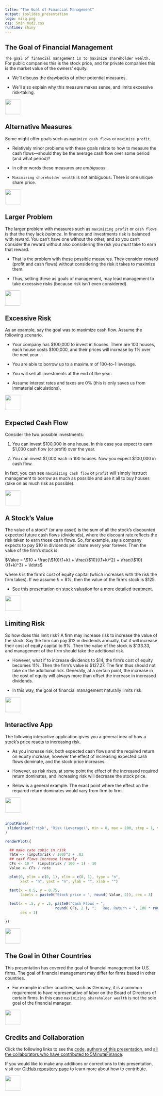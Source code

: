 ```yaml
---
title: "The Goal of Financial Management"
output: ioslides_presentation
logo: misq.png
css: 5min_mod2.css
runtime: shiny
---
```


## The Goal of Financial Management

`The goal of financial management is to maximize shareholder wealth.` For public companies this is the stock price, and for private companies this is the market value of the owners' equity. 

-  We'll discuss the drawbacks of other potential measures.

-  We'll also explain why this measure makes sense, and limits excessive risk-taking. 

<div class="MIfooter"><img src="mi.png" style="height:50px;"></div> 

## Alternative Measures

Some might offer goals such as `maximize cash flows` or `maximize profit`.  

-  Relatively minor problems with these goals relate to how to measure the cash flows---should they be the average cash flow over some period (and what period)?

-  In other words these measures are *ambiguous*. 

-  `Maximizing shoreholder wealth` is not ambiguous.  There is one unique share price.  

<div class="MIfooter"><img src="mi.png" style="height:50px;"></div> 

## Larger Problem

The larger problem with measures such as `maximizing profit` or `cash flows` is that the they lack *balance*. In finance and investments risk is balanced with reward.  You can't have one without the other, and so you can't consider the reward without also considering the risk you *must* take to earn that reward.

- That is the problem with these possible measures.  They consider reward (profit and cash flows) without considering the risk it takes to maximize them.

- Thus, setting these as goals of management, may lead management to take excessive risks (because risk isn't even considered).

<div class="MIfooter"><img src="mi.png" style="height:50px;"></div> 

<!--- emphasize the importance of balance in finance, balancing risk and reward.  Maximizing shareholder wealth is a balanced approach, whereas maximizing cash flows or profits is not. -->

## Excessive Risk

As an example, say the goal was to maximize cash flow.  Assume the following scenario.  

-  Your company has \$100,000 to invest in houses.  There are 100 houses, each house costs \$100,000, and their prices will increase by 1\% over the next year. 

-  You are able to borrow up to a maximum of 100-to-1 leverage.  

-  You will sell all investments at the end of the year.

-  Assume interest rates and taxes are 0\% (this is only saves us from immaterial calculations).

<div class="MIfooter"><img src="mi.png" style="height:50px;"></div> 

## Expected Cash Flow

Consider the two possible investments:

#. You can invest \$100,000 in one house.  In this case you expect to earn \$1,000 cash flow (or profit) over the year.

#. You can invest \$1,000 each in 100 houses.  Now you expect \$100,000 in cash flow.  

In fact, you can see `maximizing cash flow` or `profit` will simply instruct management to borrow as much as possible and use it all to buy houses (take on as much risk as possible).

<div class="MIfooter"><img src="mi.png" style="height:50px;"></div> 

## A Stock's Value

The value of a stock* (or any asset) is the sum of all the stock's discounted expected future cash flows (dividends), where the discount rate reflects the risk taken to earn those cash flows.  So, for example, say a company expects to pay \$10 in dividends per share every year forever.  Then the value of the firm's stock is:

$Value = \$10 + \frac{\$10}{1+k} + \frac{\$10}{(1+k)^2} + \frac{\$10}{(1+k)^3} + \ldots$

where *k* is the firm's cost of equity capital (which increases with the risk the firm takes).  If we assume $k = 8\%$, then the value of the firm's stock is \$125.

* See this presentation on [stock valuation](http://www.5minutefinance.org/concepts/an-introduction-to-stock-valuation) for a more detailed treatment.

<div class="MIfooter"><img src="mi.png" style="height:50px;"></div>

## Limiting Risk 

So how does this limit risk? A firm may increase risk to increase the value of the stock.  Say the firm can pay \$12 in dividends annually, but it will increase their cost of equity capital to 9\%.  Then the value of the stock is \$133.33, and management of the firm should take the additional risk.

-  However, what if to increase dividends to \$14, the firm's cost of equity becomes 11\%.  Then the firm's value is \$127.27.  The firm thus should not take on the additional risk. Generally, at a certain point, the increase in the cost of equity will always more than offset the increase in increased dividends. 

-  In this way, the goal of financial management naturally limits risk.

<div class="MIfooter"><img src="mi.png" style="height:50px;"></div> 

## Interactive App

The following interactive application gives you a general idea of how a stock's price reacts to increasing risk. 

-  As you increase risk, both expected cash flows and the required return on equity increase, however the effect of increasing expected cash flows dominate, and the stock price increases.

-  However, as risk rises, at some point the effect of the increased required return dominates, and increasing risk will decrease the stock price.

-  Below is a general example.  The exact point where the effect on the required return dominates would vary from firm to firm.

<div class="MIfooter"><img src="mi.png" style="height:50px;"></div>

##

```r
inputPanel(
 sliderInput("risk", "Risk (Leverage)", min = 0, max = 100, step = 1, value = 10)
)

renderPlot({

  ## make rate cubic in risk
  rate <- (input$risk / 100)^3 + .02
  ## casf flows increase linearly
  CFs <- 10 *  (input$risk / 100 + 1) - 10
  Value <- CFs / rate

  plot(0, ylim = c(0, 1), xlim = c(0, 1), type = "n",
       xaxt = "n", yaxt = "n", ylab = "", xlab = "")

  text(x = 0.5, y = 0.75,
       labels = paste0("Stock price = ", round( Value, 2)), cex = 3)
  
  text(x = .5, y = .5, paste0("Cash Flows = ",
                       round( CFs, 2 ), ";   Req. Return = ", 100 * round( rate, 2 ), "%"),
       cex = 1)

})
```

<div class="MIfooter"><img src="mi.png" style="height:50px;"></div>


## The Goal in Other Countries

This presentation has covered the goal of financial management for U.S. firms.  The goal of financial management may differ for firms based in other countries.

-  For example in other countries, such as Germany, it is a common requirement to have representative of labor on the Board of Directors of certain firms.  In this case `maximizing shareholder wealth` is not the sole goal of the financial manager.

<div class="MIfooter"><img src="mi.png" style="height:50px;"></div>

## Credits and Collaboration

Click the following links to see the [code](https://github.com/FinancialMarkets/5MinuteFinance/blob/master/Fundamentals/goal_of_financial_manager/goal_fin_mgmt.Rmd), [authors of this presentation](https://github.com/FinancialMarkets/5MinuteFinance/blame/master/Fundamentals/goal_of_financial_manager/goal_fin_mgmt.Rmd), and [all the collaborators who have contributed to 5MinuteFinance](https://github.com/FinancialMarkets/5MinuteFinance/graphs/contributors).

If you would like to make any additions or corrections to this presentation, visit our [GitHub repository page](https://github.com/FinancialMarkets/5MinuteFinance#how-to-contribute) to learn more about how to contribute.

<div class="MIfooter"><img src="mi.png" style="height:50px;"></div> 
